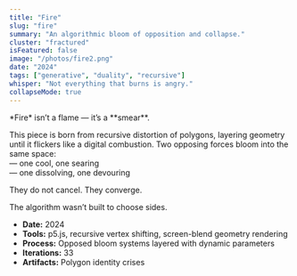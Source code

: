```yaml
---
title: "Fire"
slug: "fire"
summary: "An algorithmic bloom of opposition and collapse."
cluster: "fractured"
isFeatured: false
image: "/photos/fire2.png"
date: "2024"
tags: ["generative", "duality", "recursive"]
whisper: "Not everything that burns is angry."
collapseMode: true
---
```



<ProjectOverview>
*Fire* isn’t a flame — it’s a **smear**.  

This piece is born from recursive distortion of polygons, layering geometry until it flickers like a digital combustion. Two opposing forces bloom into the same space:  
— one cool, one searing  
— one dissolving, one devouring

They do not cancel. They converge.  

</ProjectOverview>

<MediaSection title="Combustion Studies">
  <div className="grid grid-cols-1 sm:grid-cols-2 lg:grid-cols-2 gap-4">
    <ZoomImage src="/photos/fire1.png" alt="Fire, Part 1" />
    <ZoomImage src="/photos/fire2.png" alt="Fire, Part 2" />
    <ZoomImage src="/photos/fire3.png" alt="Fire, Part 3" />
    <ZoomImage src="/photos/fire4.png" alt="Fire, Part 4" />
  </div>
</MediaSection>

<FieldNote>
The algorithm wasn’t built to choose sides.
</FieldNote>

<CollapseMetadata>
  <ul>
    <li><strong>Date:</strong> 2024</li>
    <li><strong>Tools:</strong> p5.js, recursive vertex shifting, screen-blend geometry rendering</li>
    <li><strong>Process:</strong> Opposed bloom systems layered with dynamic parameters</li>
    <li><strong>Iterations:</strong> 33</li>
    <li><strong>Artifacts:</strong> Polygon identity crises</li>
  </ul>
</CollapseMetadata>

<CallToAction email="aaron.demby.jones@gmail.com" />
